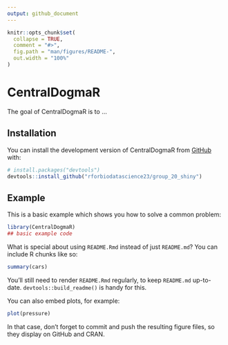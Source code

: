 ```yaml
---
output: github_document
---
```


<!-- README.md is generated from README.Rmd. Please edit that file -->

```r
knitr::opts_chunk$set(
  collapse = TRUE,
  comment = "#>",
  fig.path = "man/figures/README-",
  out.width = "100%"
)
```

# CentralDogmaR

<!-- badges: start -->
<!-- badges: end -->

The goal of CentralDogmaR is to ...

## Installation

You can install the development version of CentralDogmaR from [GitHub](https://github.com/) with:

``` r
# install.packages("devtools")
devtools::install_github("rforbiodatascience23/group_20_shiny")
```

## Example

This is a basic example which shows you how to solve a common problem:

```r
library(CentralDogmaR)
## basic example code
```

What is special about using `README.Rmd` instead of just `README.md`? You can include R chunks like so:

```r
summary(cars)
```

You'll still need to render `README.Rmd` regularly, to keep `README.md` up-to-date. `devtools::build_readme()` is handy for this.

You can also embed plots, for example:

```r
plot(pressure)
```

In that case, don't forget to commit and push the resulting figure files, so they display on GitHub and CRAN.
